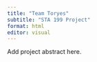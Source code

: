 ```yaml
---
title: "Team Toryes"
subtitle: "STA 199 Project"
format: html
editor: visual
---
```


Add project abstract here.
